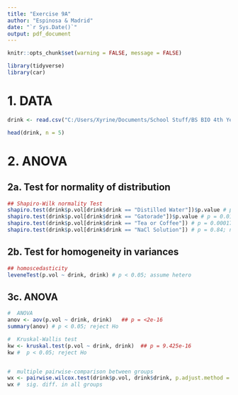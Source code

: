 ```yaml
---
title: "Exercise 9A"
author: "Espinosa & Madrid"
date: "`r Sys.Date()`"
output: pdf_document
---
```


```r
knitr::opts_chunk$set(warning = FALSE, message = FALSE)
```

```r

library(tidyverse)
library(car)

```

# 1. DATA
```r

drink <- read.csv("C:/Users/Xyrine/Documents/School Stuff/BS BIO 4th Year/1st Semester/BIO 118/Module 1/Module 1 - Laboratory Exercise/bio118-class/exercises/bio122_ex10/data/ex10.csv")

head(drink, n = 5)

```

# 2. ANOVA

## 2a. Test for normality of distribution
```r

## Shapiro-Wilk normality Test
shapiro.test(drink$p.vol[drink$drink == "Distilled Water"])$p.value # p = 0.26; normal 
shapiro.test(drink$p.vol[drink$drink == "Gatorade"])$p.value # p = 0.017; not normal
shapiro.test(drink$p.vol[drink$drink == "Tea or Coffee"]) # p = 0.00017; not normal
shapiro.test(drink$p.vol[drink$drink == "NaCl Solution"]) # p = 0.84; normal


```


## 2b. Test for homogeneity in variances
```r

## homoscedasticity
leveneTest(p.vol ~ drink, drink) # p < 0.05; assume hetero

```


## 3c. ANOVA
```r

#  ANOVA
anov <- aov(p.vol ~ drink, drink)   ## p = <2e-16
summary(anov) # p < 0.05; reject Ho

#  Kruskal-Wallis test
kw <- kruskal.test(p.vol ~ drink, drink)  ## p = 9.425e-16
kw #  p < 0.05; reject Ho


#  multiple pairwise-comparison between groups
wx <- pairwise.wilcox.test(drink$p.vol, drink$drink, p.adjust.method = "BH")
wx #  sig. diff. in all groups

```
